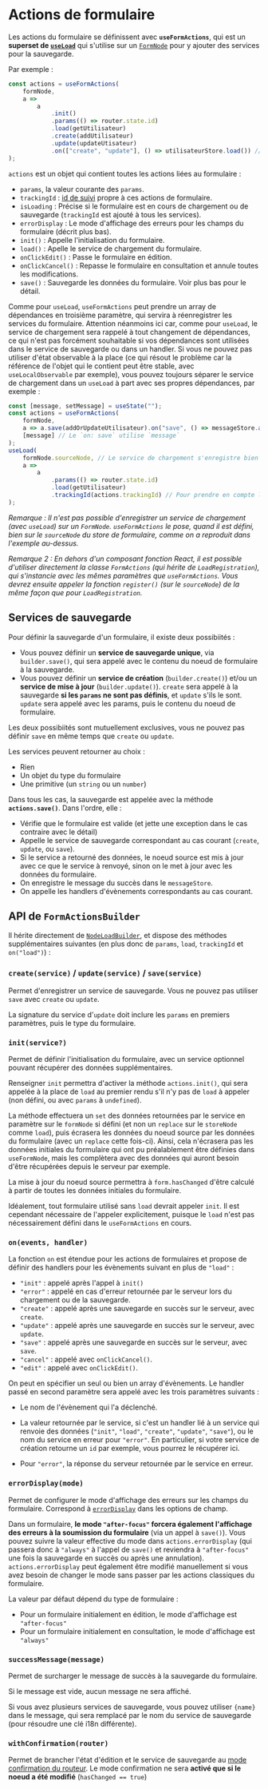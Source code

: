
<Meta title="Modèle métier/Actions de formulaires" />

# Actions de formulaire

Les actions du formulaire se définissent avec **`useFormActions`**, qui est un **superset de [`useLoad`](/docs/modèle-métier-chargement-des-données--docs#useload-et-nodeload)** qui s'utilise sur un [`FormNode`](/docs/modèle-métier-stores-de-formulaire--docs) pour y ajouter des services pour la sauvegarde.

Par exemple :

```ts
const actions = useFormActions(
    formNode,
    a =>
        a
            .init()
            .params(() => router.state.id)
            .load(getUtilisateur)
            .create(addUtilisateur)
            .update(updateUtisateur)
            .on(["create", "update"], () => utilisateurStore.load()) // Appelé après la sauvegarde
);
```

`actions` est un objet qui contient toutes les actions liées au formulaire :

-   `params`, la valeur courante des `params`.
-   `trackingId` : [id de suivi](/docs/les-bases-gestion-des-requêtes--docs#suivi-personnalisé-de-services) propre à ces actions de formulaire.
-   `isLoading` : Précise si le formulaire est en cours de chargement ou de sauvegarde (`trackingId` est ajouté à tous les services).
-   `errorDisplay` : Le mode d'affichage des erreurs pour les champs du formulaire (décrit plus bas).
-   `init()` : Appelle l'initialisation du formulaire.
-   `load()` : Apelle le service de chargement du formulaire.
-   `onClickEdit()` : Passe le formulaire en édition.
-   `onClickCancel()` : Repasse le formulaire en consultation et annule toutes les modifications.
-   `save()` : Sauvegarde les données du formulaire. Voir plus bas pour le détail.

Comme pour `useLoad`, `useFormActions` peut prendre un array de dépendances en troisième paramètre, qui servira à réenregistrer les services du formulaire. Attention néanmoins ici car, comme pour `useLoad`, le service de chargement sera rappelé à tout changement de dépendances, ce qui n'est pas forcément souhaitable si vos dépendances sont utilisées dans le service de sauvegarde ou dans un handler. Si vous ne pouvez pas utiliser d'état observable à la place (ce qui résout le problème car la référence de l'objet qui le contient peut être stable, avec `useLocalObservable` par exemple), vous pouvez toujours séparer le service de chargement dans un `useLoad` à part avec ses propres dépendances, par exemple :

```ts
const [message, setMessage] = useState("");
const actions = useFormActions(
    formNode,
    a => a.save(addOrUpdateUtilisateur).on("save", () => messageStore.addSuccessMessage(message)),
    [message] // Le `on: save` utilise `message`
);
useLoad(
    formNode.sourceNode, // Le service de chargement s'enregistre bien sur le noeud source du noeud de formulaire.
    a =>
        a
            .params(() => router.state.id)
            .load(getUtilisateur)
            .trackingId(actions.trackingId) // Pour prendre en compte l'état de chargement du `load` dans `actions.isLoading`.
);
```

_Remarque : Il n'est pas possible d'enregistrer un service de chargement (avec `useLoad`) sur un `FormNode`. `useFormActions` le pose, quand il est défini, bien sur le `sourceNode` du store de formulaire, comme on a reproduit dans l'exemple au-dessus._

_Remarque 2 : En dehors d'un composant fonction React, il est possible d'utiliser directement la classe `FormActions` (qui hérite de `LoadRegistration`), qui s'instancie avec les mêmes paramètres que `useFormActions`. Vous devrez ensuite appeler la fonction `register()` (sur le `sourceNode`) de la même façon que pour `LoadRegistration`._

## Services de sauvegarde

Pour définir la sauvegarde d'un formulaire, il existe deux possibiités :

-   Vous pouvez définir un **service de sauvegarde unique**, via `builder.save()`, qui sera appelé avec le contenu du noeud de formulaire à la sauvegarde.
-   Vous pouvez définir un **service de création** (`builder.create()`) et/ou un **service de mise à jour** (`builder.update()`). `create` sera appelé à la sauvegarde **si les `params` ne sont pas définis**, et `update` s'ils le sont. `update` sera appelé avec les params, puis le contenu du noeud de formulaire.

Les deux possibiités sont mutuellement exclusives, vous ne pouvez pas définir `save` en même temps que `create` ou `update`.

Les services peuvent retourner au choix :

-   Rien
-   Un objet du type du formulaire
-   Une primitive (un `string` ou un `number`)

Dans tous les cas, la sauvegarde est appelée avec la méthode **`actions.save()`**. Dans l'ordre, elle :

-   Vérifie que le formulaire est valide (et jette une exception dans le cas contraire avec le détail)
-   Appelle le service de sauvegarde correspondant au cas courant (`create`, `update`, ou `save`).
-   Si le service a retourné des données, le noeud source est mis à jour avec ce que le service à renvoyé, sinon on le met à jour avec les données du formulaire.
-   On enregistre le message du succès dans le `messageStore`.
-   On appelle les handlers d'évènements correspondants au cas courant.

## API de `FormActionsBuilder`

Il hérite directement de [`NodeLoadBuilder`](/docs/modèle-métier-chargement-des-données--docs#api-de-nodeloadbuilder), et dispose des méthodes supplémentaires suivantes (en plus donc de `params`, `load`, `trackingId` et
`on("load")`) :

### `create(service)` / `update(service)` / `save(service)`

Permet d'enregistrer un service de sauvegarde. Vous ne pouvez pas utiliser `save` avec `create` ou `update`.

La signature du service d'`update` doit inclure les `params` en premiers paramètres, puis le type du formulaire.

### `init(service?)`

Permet de définir l'initialisation du formulaire, avec un service optionnel pouvant récupérer des données supplémentaires.

Renseigner `init` permettra d'activer la méthode `actions.init()`, qui sera appelée à la place de `load` au premier rendu s'il n'y pas de `load` à appeler (non défini, ou avec `params` à `undefined`).

La méthode effectuera un `set` des données retournées par le service en paramètre sur le `formNode` si défini (et non un `replace` sur le `storeNode` comme `load`), puis écrasera les données du noeud source par les données du formulaire (avec un `replace` cette fois-ci). Ainsi, cela n'écrasera pas les données initiales du formulaire qui ont pu préalablement être définies dans `useFormNode`, mais les complètera avec des données qui auront besoin d'être récupérées depuis le serveur par exemple.

La mise à jour du noeud source permettra à `form.hasChanged` d'être calculé à partir de toutes les données initiales du formulaire.

Idéalement, tout formulaire utilisé sans `load` devrait appeler `init`. Il est cependant nécessaire de l'appeler explicitement, puisque le `load` n'est pas nécessairement défini dans le `useFormActions` en cours.

### `on(events, handler)`

La fonction `on` est étendue pour les actions de formulaires et propose de définir des handlers pour les évènements suivant en plus de `"load"` :

-   `"init"` : appelé après l'appel à `init()`
-   `"error"` : appelé en cas d'erreur retournée par le serveur lors du chargement ou de la sauvegarde.
-   `"create"` : appelé après une sauvegarde en succès sur le serveur, avec `create`.
-   `"update"` : appelé après une sauvegarde en succès sur le serveur, avec `update`.
-   `"save"` : appelé après une sauvegarde en succès sur le serveur, avec `save`.
-   `"cancel"` : appelé avec `onClickCancel()`.
-   `"edit"` : appelé avec `onClickEdit()`.

On peut en spécifier un seul ou bien un array d'évènements. Le handler passé en second paramètre sera appelé avec les trois paramètres suivants :

-   Le nom de l'évènement qui l'a déclenché.
-   La valeur retournée par le service, si c'est un handler lié à un service qui renvoie des données (`"init"`, `"load"`, `"create"`, `"update"`, `"save"`), ou le nom du service en erreur pour `"error"`. En particulier, si votre service de création retourne un `id` par exemple, vous pourrez le récupérer ici.

-   Pour `"error"`, la réponse du serveur retournée par le service en erreur.

### `errorDisplay(mode)`

Permet de configurer le mode d'affichage des erreurs sur les champs du formulaire. Correspond à [`errorDisplay`](/docs/modèle-métier-afficher-des-champs--docs#errordisplay) dans les options de champ.

Dans un formulaire, **le mode `"after-focus"` forcera également l'affichage des erreurs à la soumission du formulaire** (via un appel à `save()`). Vous pouvez suivre la valeur effective du mode dans `actions.errorDisplay` (qui passera donc à `"always"` à l'appel de `save()` et reviendra à `"after-focus"` une fois la sauvegarde en succès ou après une annulation). `actions.errorDisplay` peut également être modifié manuellement si vous avez besoin de changer le mode sans passer par les actions classiques du formulaire.

La valeur par défaut dépend du type de formulaire :

-   Pour un formulaire initialement en édition, le mode d'affichage est `"after-focus"`
-   Pour un formulaire initialement en consultation, le mode d'affichage est `"always"`

### `successMessage(message)`

Permet de surcharger le message de succès à la sauvegarde du formulaire.

Si le message est vide, aucun message ne sera affiché.

Si vous avez plusieurs services de sauvegarde, vous pouvez utiliser `{name}` dans le message, qui sera remplacé par le nom du service de sauvegarde (pour résoudre une clé i18n différente).

### `withConfirmation(router)`

Permet de brancher l'état d'édition et le service de sauvegarde au [mode confirmation du routeur](/docs/routage-confirmation--docs). Le mode confirmation ne sera **activé que si le noeud a été modifié** (`hasChanged == true`)
